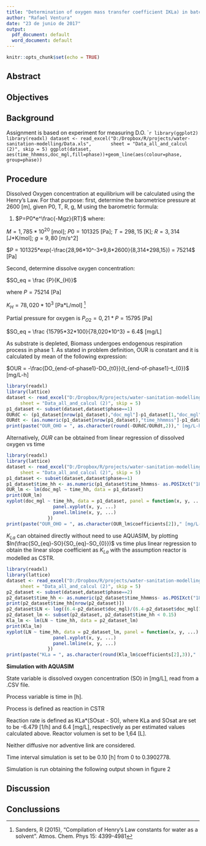```yaml
---
title: "Determination of oxygen mass transfer coefficient IKLa) in batch reactor"
author: "Rafael Ventura"
date: "23 de junio de 2017"
output:
  pdf_document: default
  word_document: default
---
```


```r
knitr::opts_chunk$set(echo = TRUE)
```

## Abstract

## Objectives

## Background
Assignment is based on experiment for measuring D.O.
````r
library(ggplot2)
library(readxl)
dataset <- read_excel("D:/Dropbox/R/projects/water-sanitation-modelling/Data.xls", 
     sheet = "Data_all_and_calcul (2)", skip = 5)
ggplot(dataset, aes(time_hhmmss,doc_mgl,fill=phase))+geom_line(aes(colour=phase, group=phase))
```

## Procedure

Dissolved Oxygen concentration at equilibrium will be calculated using the Henry's Law. For that purpose:
first, determine the barometrice pressure at 2600 [m], given P0, T, R, g, M using the barometric formula:

(@) $P=P0*e^\frac{-Mgz}{RT}$
where:

$M=1,785*10^20$ [mol]; $P0=101325$ [Pa]; $T=298,15$ [K]; $R=3,314$ [J*K/mol]; $g=9,80$ [m/s^2]

$P = 101325*exp(-\frac{28,96*10^-3*9,8*2600}{8,314*298,15}) = 75214$ [Pa]

Second, determine dissolve oxygen concentration:

$SO_eq = \frac {P}{K_{H}}$

where $P= 75214$ [Pa]

$K_{H} = 78,020*10^3$ [Pa*L/mol] ^[Sanders, R (2015), "Compilation of Henry's Law constants for water as a solvent". Atmos. Chem. Phys 15: 4399-4981]

Partial pressure for oxygen is $P_{O2}=0,21*P = 15795$ [Pa]

$SO_eq = \frac {15795*32*100}{78,020*10^3} = 6.4$ [mg/L]

As substrate is depleted, Biomass undergoes endogenous respiration process in phase 1. As stated in problem definition, OUR is constant and it is calculated by mean of the following expression:

$OUR = -\frac{DO_{end-of-phase1}-DO_{t0}}{t_{end-of-phase1}-t_{0}}$ [mg/L-h]

```r
library(readxl)
library(lattice)
dataset <- read_excel("D:/Dropbox/R/projects/water-sanitation-modelling/Data.xls", 
     sheet = "Data_all_and_calcul (2)", skip = 5)
p1_dataset <- subset(dataset,dataset$phase==1)
OURdC <- (p1_dataset[nrow(p1_dataset),"doc_mgl"]-p1_dataset[1,"doc_mgl"])
OURdt <- (as.numeric(p1_dataset[nrow(p1_dataset),"time_hhmmss"]-p1_dataset[1,"time_hhmmss"])/60)
print(paste("OUR_OHO = ", as.character(round(-OURdC/OURdt,2))," [mg/L-h]", ""))

```
Alternatively, $OUR$ can be obtained from linear regression of dissolved oxygen vs time
```r
library(readxl)
library(lattice)
dataset <- read_excel("D:/Dropbox/R/projects/water-sanitation-modelling/Data.xls", 
     sheet = "Data_all_and_calcul (2)", skip = 5)
p1_dataset <- subset(dataset,dataset$phase==1)
p1_dataset$time_hh <- as.numeric(p1_dataset$time_hhmmss- as.POSIXct("1899-12-31 14:51:40"))/60
OUR_lm <- lm(doc_mgl ~ time_hh, data = p1_dataset)
print(OUR_lm)
xyplot(doc_mgl ~ time_hh, data = p1_dataset, panel = function(x, y, ...) {
                 panel.xyplot(x, y, ...)
                 panel.lmline(x, y, ...)
               })
print(paste("OUR_OHO = ", as.character(OUR_lm$coefficients[2])," [mg/L-h]", ""))
```
$K_{La}$ can obtained directly without need to use AQUASIM, by plotting $ln(\frac{SO_{eq}-SO}{SO_{eq}-SO_{0}})$ vs time plus linear regression to obtain the linear slope coefficient as $K_{La}$ with the assumption reactor is modelled as CSTR. 
```r
library(readxl)
library(lattice)
dataset <- read_excel("D:/Dropbox/R/projects/water-sanitation-modelling/Data.xls", 
     sheet = "Data_all_and_calcul (2)", skip = 5)
p2_dataset <- subset(dataset,dataset$phase==2)
p2_dataset$time_hh <- as.numeric(p2_dataset$time_hhmmss- as.POSIXct("1899-12-31 14:51:40"))/60-0.3877778
print(p2_dataset$time_hh[nrow(p2_dataset)])
p2_dataset$LN <- log((6.4-p2_dataset$doc_mgl)/(6.4-p2_dataset$doc_mgl[1]))
p2_dataset_lm <- subset(p2_dataset, p2_dataset$time_hh < 0.15)
Kla_lm <- lm(LN ~ time_hh, data = p2_dataset_lm)
print(Kla_lm)
xyplot(LN ~ time_hh, data = p2_dataset_lm, panel = function(x, y, ...) {
                 panel.xyplot(x, y, ...)
                 panel.lmline(x, y, ...)
               })
print(paste("KLa = ", as.character(round(Kla_lm$coefficients[2],3))," [1/h]", ""))


```
**Simulation with AQUASIM**

State variable is dissolved oxygen concentration (SO) in [mg/L], read from a .CSV file.

Process variable is time in [h].

Process is defined as reaction in CSTR

Reaction rate is defined as KLa*(SOsat - SO), where KLa and SOsat are set to be -6.479 [1/h] and 6.4 [mg/L], respectively as per estimated values calculated above. Reactor volumen is set to be 1,64 [L].

Neither diffusive nor adventive link are considered.

Time interval simulation is set to be 0.10 [h] from 0 to 0.3902778.

Simulation is run obtaining the following output shown in figure 2 

## Discussion

## Conclussions

